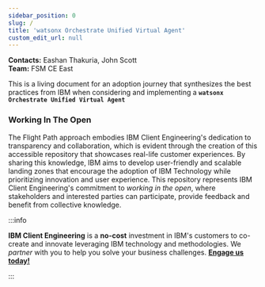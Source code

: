 ```yaml
---
sidebar_position: 0
slug: /
title: 'watsonx Orchestrate Unified Virtual Agent'
custom_edit_url: null
---
```


**Contacts:**  Eashan Thakuria, John Scott <br />
**Team:** FSM CE East <br />

This is a living document for an adoption journey that synthesizes the best practices from IBM when considering and implementing a **`watsonx Orchestrate Unified Virtual Agent`**

### Working In The Open

The Flight Path approach embodies IBM Client Engineering's dedication to transparency and collaboration, which is evident through the creation of this accessible repository that showcases real-life customer experiences. By sharing this knowledge, IBM aims to develop user-friendly and scalable landing zones that encourage the adoption of IBM Technology while prioritizing innovation and user experience. This repository represents IBM Client Engineering's commitment to _working in the open_, where stakeholders and interested parties can participate, provide feedback and benefit from collective knowledge.

:::info

**IBM Client Engineering** is a **no-cost** investment in IBM's customers to co-create and innovate leveraging IBM technology and methodologies. We _partner_ with you to help you solve your business challenges. **[Engage us today!](https://www.ibm.com/client-engineering)**

:::
